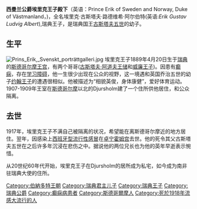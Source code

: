 {{Unreferenced|time=2021-05-02T11:21:58+00:00}}
{{Infobox royalty|prince
| image = Eriksweden18894qr.jpg
| imgw = 200px
| name = 埃里克王子
| title = 西曼兰公爵
| full name = 埃里克·古斯塔夫·路德维希·阿尔伯特<br/>Erik Gustav Ludvig Albert
| styles = 瑞典和挪威埃里克王子殿下<br />西曼兰公爵埃里克王子殿下
| birth_date = {{Birth date|1889|4|20|df=yes}}
| birth_place = {{SWE}}[[斯德哥尔摩|斯德哥尔摩]][[斯德哥尔摩王宫|斯德哥尔摩王宫]]
| death_date ={{Death date and age|1918|9|20|1889|4|20|df=y}}
| death_place = {{SWE}}[[斯德哥尔摩|斯德哥尔摩]][[卓宁霍姆宫|卓宁霍姆宫]]
| father = [[古斯塔夫五世|古斯塔夫五世]]
| mother = [[維多利亞_(巴登)|巴登的維多利亞]]
| house = [[贝尔纳多特王朝|贝尔纳多特王朝]]
}}
'''西曼兰公爵埃里克王子殿下'''（英语：Prince Erik of Sweden and Norway, Duke of Västmanland，{{bd|1889年|4月20日|1918年|9月20日|catIdx=E}})，全名埃里克·古斯塔夫·路德维希·阿尔伯特(英语:''Erik Gustav Ludvig Albert''),瑞典王子，是瑞典国王[[古斯塔夫五世|古斯塔夫五世]]的幼子。

==生平==
[[File:Prins_Erik,_Svenskt_porträttgalleri.jpg|thumb]]
埃里克王子1889年4月20日生于[[瑞典|瑞典]]的[[斯德哥尔摩王宫|斯德哥尔摩王宫]]，有两个哥哥([[古斯塔夫六世·阿道夫|古斯塔夫·阿道夫王储]]和[[威尔海姆王子|威廉王子]])。因患有[[癫痫|癫痫]]，存在[[学习障碍|学习障碍]]，他一生很少出现在公众的视野，这一境遇和英国乔治五世的幼子[[约翰王子|约翰王子]]的遭遇很相似。他被描述为“相貌英俊，身体康健”，爱好体育运动。1907-1909年王室在[[斯德哥尔摩|斯德哥尔摩]]以北的Djursholm建了一个住所供他居住，和公众隔离。

==去世==
1917年，埃里克王子不满自己被隔离的状况，希望能在离斯德哥尔摩近的地方居住。翌年，因感染上[[西班牙型流行性感冒|西班牙型流行性感冒]]在[[卓宁霍姆宫|卓宁霍姆宫]]去世。他的死令其父古斯塔夫五世在之后许多年沉浸在悲伤之中。据说他的两位兄长也为他的英年早逝表示惋惜。

从20世纪60年代开始，埃里克王子在Djursholm的居所成为私宅，如今成为南非驻瑞典大使的住所。

{{Authority control}}
{{DEFAULTSORT:Erik}}
[[Category:伯納多特王朝|Category:伯納多特王朝]]
[[Category:瑞典君主儿子|Category:瑞典君主儿子]]
[[Category:瑞典王子|Category:瑞典王子]]
[[Category:瑞典公爵|Category:瑞典公爵]]
[[Category:癫痫病患者|Category:癫痫病患者]]
[[Category:斯德哥爾摩人|Category:斯德哥爾摩人]]
[[Category:死於1918年流感大流行的人|Category:死於1918年流感大流行的人]]